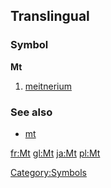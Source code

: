 ==Translingual==
===Symbol===
'''Mt'''
#{{chemistry}} [[meitnerium]]
===See also===
*[[mt]]
[[Category:Symbols]]

[[fr:Mt]]
[[gl:Mt]]
[[ja:Mt]]
[[pl:Mt]]